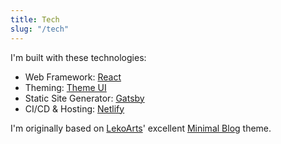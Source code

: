 ```yaml
---
title: Tech
slug: "/tech"
---
```


I'm built with these technologies:

- Web Framework: [React](https://reactjs.org)
- Theming: [Theme UI](https://theme-ui.com)
- Static Site Generator: [Gatsby](https://gatsbyjs.com)
- CI/CD & Hosting: [Netlify](https://netlify.com)

I'm originally based on [LekoArts](https://lekoarts.de/en)' excellent [Minimal Blog](https://github.com/LekoArts/gatsby-themes/tree/master/themes/gatsby-theme-minimal-blog) theme.
